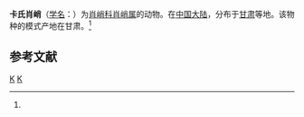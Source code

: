 {{Speciesbox
| taxon = Tetragnatha cavaleriei
| binomial_authority = (Schenkel, 1963)<ref name='id13415'>{{cite web| url =http://www.bioinfo.cn/db05/BjdwSpecies.php?action=view&id=13415| title =卡氏肖峭| work =《中国动物物种编目数据库》| publisher =中国科学院微生物研究所| author =中国科学院动物研究所| accessdate =2009-04-28| deadurl =yes| archiveurl =https://web.archive.org/web/20160305084338/http://www.bioinfo.cn/db05/BjdwSpecies.php?action=view&id=13415| archivedate =2016-03-05}}</ref>
}}

'''卡氏肖峭'''（[[学名|学名]]：{{lang|la|''Tetragnatha cavaleriei''}}）为[[肖峭科|肖峭科]][[肖峭属|肖峭属]]的动物。在[[中国大陆|中国大陆]]，分布于[[甘肃|甘肃]]等地。该物种的模式产地在甘肃。<ref name='id13415'/>

== 参考文献 ==
{{reflist}}

{{taxonbar}}
[[Category:_1963年描述的动物|K]]
[[Category:肖峭属|K]]